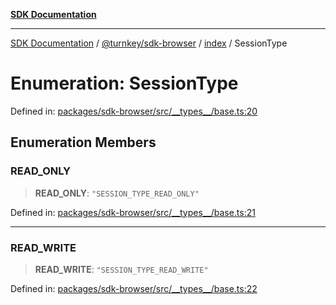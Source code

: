 [**SDK Documentation**](../../../../README.mdx)

***

[SDK Documentation](../../../../packages.mdx) / [@turnkey/sdk-browser](../../README.mdx) / [index](../README.mdx) / SessionType

# Enumeration: SessionType

Defined in: [packages/sdk-browser/src/\_\_types\_\_/base.ts:20](https://github.com/tkhq/sdk/blob/3a88af7d1d927c6022706911d6af0f92f1440e00/packages/sdk-browser/src/__types__/base.ts#L20)

## Enumeration Members

### READ\_ONLY

> **READ\_ONLY**: `"SESSION_TYPE_READ_ONLY"`

Defined in: [packages/sdk-browser/src/\_\_types\_\_/base.ts:21](https://github.com/tkhq/sdk/blob/3a88af7d1d927c6022706911d6af0f92f1440e00/packages/sdk-browser/src/__types__/base.ts#L21)

***

### READ\_WRITE

> **READ\_WRITE**: `"SESSION_TYPE_READ_WRITE"`

Defined in: [packages/sdk-browser/src/\_\_types\_\_/base.ts:22](https://github.com/tkhq/sdk/blob/3a88af7d1d927c6022706911d6af0f92f1440e00/packages/sdk-browser/src/__types__/base.ts#L22)
